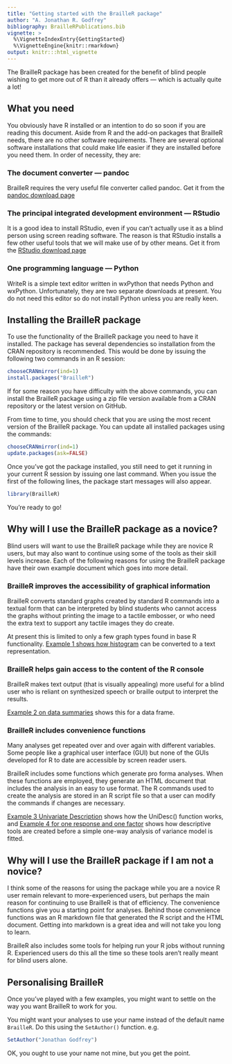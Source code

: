 ```yaml
---
title: "Getting started with the BrailleR package"
author: "A. Jonathan R. Godfrey"
bibliography: BrailleRPublications.bib
vignette: >
  %\VignetteIndexEntry{GettingStarted}
  %\VignetteEngine{knitr::rmarkdown}
output: knitr:::html_vignette
---
```


The BrailleR package has been created for the benefit of blind people wishing to
get more out of R than it already offers --- which is actually quite a
lot!

## What you need

You obviously have R installed or an intention to do so soon if you are reading this document. Aside from R and the add-on packages that BrailleR needs, there are no other software requirements. There are several optional software installations that could make life easier if they are installed before you need them. In order of necessity, they are:

### The document converter --- pandoc

BrailleR requires the very useful file converter called pandoc. Get it from the 
[pandoc download page](https://github.com/jgm/pandoc/releases)

### The principal integrated development environment --- RStudio

It is a good idea to install RStudio, even if you can't actually use it as a blind person using screen reading software. The reason is that RStudio installs a few other useful tools that we will make use of by other means. Get it from the
[RStudio download page](https://rstudio.com/products/rstudio/download/)

### One programming language --- Python

WriteR is a simple text editor written in wxPython that needs Python and wxPython. Unfortunately, they are two separate downloads at present. You do not need this editor so do not install Python unless you are really keen. 


## Installing the BrailleR package

To use the functionality of the BrailleR package you need to have it installed. The package has several dependencies so installation from the CRAN repository is recommended. This would be done by issuing the following two commands in an R session:
```r
chooseCRANmirror(ind=1)
install.packages("BrailleR")
```

If for some reason you have difficulty with the above commands, you can install the BrailleR package using a zip file version available from a CRAN repository or the latest version on GitHub. 

From time to time, you should check that you are using the most recent version of the BrailleR package. You  can update all installed packages using the commands:
```r
chooseCRANmirror(ind=1)
update.packages(ask=FALSE)
```

Once you've got the package installed, you still need to get it running in your current R session by issuing one last command. When you issue the first of the following lines, the package start messages will also appear.
```r
library(BrailleR)
```

You're ready to go!

## Why will I use the BrailleR package as a novice?

Blind users will want to use the BrailleR package while they are novice R users, but may also want to continue using some of the tools as their skill levels increase. Each of the following reasons for using the BrailleR package have their own example document which goes into more detail.

### BrailleR improves the accessibility of graphical information 

BrailleR converts standard graphs created by standard R commands into a textual form that can
be interpreted by blind students who cannot access the graphs without
printing the image to a tactile embosser, or who need the extra text to
support any tactile images they do create.

At present this is limited to only a few graph types found in base R functionality. [Example 1 shows how histogram](Ex1histograms.html) can be converted to a text representation.

### BrailleR helps gain access to the content of the R console

BrailleR makes text output (that is
visually appealing) more useful for a blind user who is reliant on
synthesized speech or braille output to interpret the results.

[Example 2 on data summaries](Ex2BasicNumerical.html) shows this for a data frame.

### BrailleR includes convenience functions

Many analyses get repeated over and over again with different variables. Some people like a graphical user interface (GUI) but none of the GUIs developed for R to date are accessible by screen reader users.

BrailleR includes some functions which generate pro forma analyses. When these functions are employed, they generate an HTML document that includes the analysis in an easy to use format. The R commands used to create the analysis are stored in an R script file so that a user can modify the commands if changes are necessary.

[Example 3 Univariate Description](Ex3UnivariateDescription.html) shows how the UniDesc() function works, and [Example 4 for one response and one factor](Ex4SingleResponseOneGroupingFactor.html) shows how descriptive tools are created before a simple one-way analysis of variance model is fitted.


## Why will I use the BrailleR package if I am not a novice?

I think some of the reasons for using the package while you are  a novice R user remain relevant to more-experienced users, but perhaps the main reason for continuing to use BrailleR is that of efficiency. The convenience functions give you a starting point for analyses. Behind those convenience functions was an R markdown file that generated the R script and the HTML document. Getting into markdown is a great idea and will not take you long to learn.

BrailleR also includes some tools for helping run your R jobs without running R. Experienced users do this all the time so these tools aren't really meant for blind users alone.
 
## Personalising BrailleR

Once you've played with a few examples, you might want to settle on the way you want BrailleR to work for you.

You might want your analyses to use your name instead of the default name `BrailleR`. Do this using the `SetAuthor()` function. e.g.
```r
SetAuthor("Jonathan Godfrey")
```
OK, you ought to use your name not mine, but you get the point.






